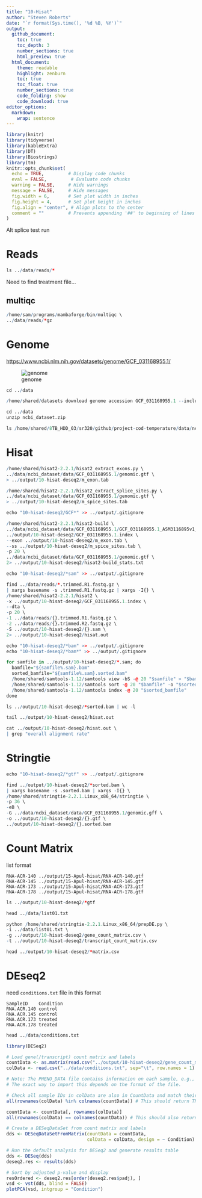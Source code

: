 ```yaml
---
title: "10-Hisat"
author: "Steven Roberts"
date: "`r format(Sys.time(), '%d %B, %Y')`"  
output: 
  github_document:
    toc: true
    toc_depth: 3
    number_sections: true
    html_preview: true
  html_document:
    theme: readable
    highlight: zenburn
    toc: true
    toc_float: true
    number_sections: true
    code_folding: show
    code_download: true
editor_options: 
  markdown: 
    wrap: sentence
---
```


```r
library(knitr)
library(tidyverse)
library(kableExtra)
library(DT)
library(Biostrings)
library(tm)
knitr::opts_chunk$set(
  echo = TRUE,         # Display code chunks
  eval = FALSE,         # Evaluate code chunks
  warning = FALSE,     # Hide warnings
  message = FALSE,     # Hide messages
  fig.width = 6,       # Set plot width in inches
  fig.height = 4,      # Set plot height in inches
  fig.align = "center", # Align plots to the center
  comment = ""         # Prevents appending '##' to beginning of lines in code output
)
```

Alt splice test run

# Reads

```r
ls ../data/reads/*
```

Need to find treatment file...

## multiqc

```r
/home/sam/programs/mambaforge/bin/multiqc \
../data/reads/*gz
```

# Genome

<https://www.ncbi.nlm.nih.gov/datasets/genome/GCF_031168955.1/>

![genome](http://gannet.fish.washington.edu/seashell/snaps/Monosnap_Gadus_macrocephalus_genome_assembly_ASM3116895v1_-_NCBI_-_NLM_2024-05-15_09-20-59.png)

```r
cd ../data

/home/shared/datasets download genome accession GCF_031168955.1 --include gff3,gtf,rna,cds,protein,genome,seq-report
```

```r
cd ../data 
unzip ncbi_dataset.zip
```

```r
ls /home/shared/8TB_HDD_03/sr320/github/project-cod-temperature/data/ncbi_dataset/data/GCF_031168955.1

```

# Hisat

```r
/home/shared/hisat2-2.2.1/hisat2_extract_exons.py \
../data/ncbi_dataset/data/GCF_031168955.1/genomic.gtf \
> ../output/10-hisat-deseq2/m_exon.tab
```

```r
/home/shared/hisat2-2.2.1/hisat2_extract_splice_sites.py \
../data/ncbi_dataset/data/GCF_031168955.1/genomic.gtf \
> ../output/10-hisat-deseq2/m_spice_sites.tab
```

```r
echo "10-hisat-deseq2/GCF*" >> ../output/.gitignore
```

```r
/home/shared/hisat2-2.2.1/hisat2-build \
../data/ncbi_dataset/data/GCF_031168955.1/GCF_031168955.1_ASM3116895v1_genomic.fna \
../output/10-hisat-deseq2/GCF_031168955.1.index \
--exon ../output/10-hisat-deseq2/m_exon.tab \
--ss ../output/10-hisat-deseq2/m_spice_sites.tab \
-p 20 \
../data/ncbi_dataset/data/GCF_031168955.1/genomic.gtf \
2> ../output/10-hisat-deseq2/hisat2-build_stats.txt
```

```r
echo "10-hisat-deseq2/*sam" >> ../output/.gitignore
```

```r
find ../data/reads/*.trimmed.R1.fastq.gz \
| xargs basename -s .trimmed.R1.fastq.gz | xargs -I{} \
/home/shared/hisat2-2.2.1/hisat2 \
-x ../output/10-hisat-deseq2/GCF_031168955.1.index \
--dta \
-p 20 \
-1 ../data/reads/{}.trimmed.R1.fastq.gz \
-2 ../data/reads/{}.trimmed.R2.fastq.gz \
-S ../output/10-hisat-deseq2/{}.sam \
2> ../output/10-hisat-deseq2/hisat.out
```

```r
echo "10-hisat-deseq2/*bam" >> ../output/.gitignore
echo "10-hisat-deseq2/*bam*" >> ../output/.gitignore
```

```r
for samfile in ../output/10-hisat-deseq2/*.sam; do
  bamfile="${samfile%.sam}.bam"
  sorted_bamfile="${samfile%.sam}.sorted.bam"
  /home/shared/samtools-1.12/samtools view -bS -@ 20 "$samfile" > "$bamfile"
  /home/shared/samtools-1.12/samtools sort -@ 20 "$bamfile" -o "$sorted_bamfile"
  /home/shared/samtools-1.12/samtools index -@ 20 "$sorted_bamfile"
done
```

```r
ls ../output/10-hisat-deseq2/*sorted.bam | wc -l
```

```r
tail ../output/10-hisat-deseq2/hisat.out
```

```r
cat ../output/10-hisat-deseq2/hisat.out \
| grep "overall alignment rate"
```

# Stringtie

```r
echo "10-hisat-deseq2/*gtf" >> ../output/.gitignore
```

```r
find ../output/10-hisat-deseq2/*sorted.bam \
| xargs basename -s .sorted.bam | xargs -I{} \
/home/shared/stringtie-2.2.1.Linux_x86_64/stringtie \
-p 36 \
-eB \
-G ../data/ncbi_dataset/data/GCF_031168955.1/genomic.gff \
-o ../output/10-hisat-deseq2/{}.gtf \
../output/10-hisat-deseq2/{}.sorted.bam
```


# Count Matrix

list format
```
RNA-ACR-140 ../output/15-Apul-hisat/RNA-ACR-140.gtf
RNA-ACR-145 ../output/15-Apul-hisat/RNA-ACR-145.gtf
RNA-ACR-173 ../output/15-Apul-hisat/RNA-ACR-173.gtf
RNA-ACR-178 ../output/15-Apul-hisat/RNA-ACR-178.gtf
```

```r
ls ../output/10-hisat-deseq2/*gtf
```


```r
head ../data/list01.txt
```


```r
python /home/shared/stringtie-2.2.1.Linux_x86_64/prepDE.py \
-i ../data/list01.txt \
-g ../output/10-hisat-deseq2/gene_count_matrix.csv \
-t ../output/10-hisat-deseq2/transcript_count_matrix.csv
```

```r
head ../output/10-hisat-deseq2/*matrix.csv
```

# DEseq2


need `conditions.txt` file in this format

```
SampleID	Condition
RNA.ACR.140	control
RNA.ACR.145	control
RNA.ACR.173	treated
RNA.ACR.178	treated
```

```r
head ../data/conditions.txt
```



```r
library(DESeq2)

# Load gene(/transcript) count matrix and labels
countData <- as.matrix(read.csv("../output/10-hisat-deseq2/gene_count_matrix.csv", row.names="gene_id"))
colData <- read.csv("../data/conditions.txt", sep="\t", row.names = 1)

# Note: The PHENO_DATA file contains information on each sample, e.g., sex or population.
# The exact way to import this depends on the format of the file.

# Check all sample IDs in colData are also in CountData and match their orders
all(rownames(colData) %in% colnames(countData)) # This should return TRUE

countData <- countData[, rownames(colData)]
all(rownames(colData) == colnames(countData)) # This should also return TRUE

# Create a DESeqDataSet from count matrix and labels
dds <- DESeqDataSetFromMatrix(countData = countData,
                              colData = colData, design = ~ Condition)

# Run the default analysis for DESeq2 and generate results table
dds <- DESeq(dds)
deseq2.res <- results(dds)

# Sort by adjusted p-value and display
resOrdered <- deseq2.res[order(deseq2.res$padj), ]
vsd <- vst(dds, blind = FALSE)
plotPCA(vsd, intgroup = "Condition")
```
